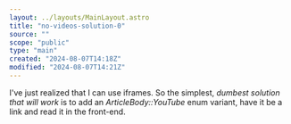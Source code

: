 ```yaml
---
layout: ../layouts/MainLayout.astro
title: "no-videos-solution-0"
source: ""
scope: "public"
type: "main"
created: "2024-08-07T14:18Z"
modified: "2024-08-07T14:21Z"
---
```


I've just realized that I can use iframes. So the simplest, *dumbest solution that will work* is to add an *ArticleBody::YouTube* enum variant, have it be a link and read it in the front-end.